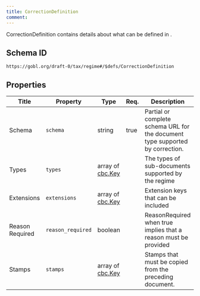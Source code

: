 ```yaml
---
title: CorrectionDefinition
comment: 
---
```


CorrectionDefinition contains details about what can be defined in .

## Schema ID

`https://gobl.org/draft-0/tax/regime#/$defs/CorrectionDefinition`

## Properties

| Title           | Property          | Type                                 | Req. | Description                                                                   |
|-----------------|-------------------|--------------------------------------|------|-------------------------------------------------------------------------------|
| Schema          | `schema`          | string                               | true | Partial or complete schema URL for the document type supported by correction. |
| Types           | `types`           | array of [cbc.Key](/draft-0/cbc/key) |      | The types of sub-documents supported by the regime                            |
| Extensions      | `extensions`      | array of [cbc.Key](/draft-0/cbc/key) |      | Extension keys that can be included                                           |
| Reason Required | `reason_required` | boolean                              |      | ReasonRequired when true implies that a reason must be provided               |
| Stamps          | `stamps`          | array of [cbc.Key](/draft-0/cbc/key) |      | Stamps that must be copied from the preceding document.                       |

